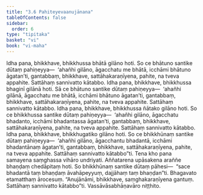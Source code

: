 ```yaml
---
title: "3.6 Pahiteyevaanujānana"
tableOfContents: false
sidebar:
  order: 6
type: "tipitaka"
basket: "vi"
book: "vi-maha"
---
```



<DynamicBreadcrumb />

<Division number="199" book="vi-maha" e="ch" v="3" p="206">

<Paragraph number="870" book="vi-maha">
Idha pana, bhikkhave, bhikkhussa bhātā gilāno hoti. So ce bhātuno santike dūtaṃ pahiṇeyya—  ‘ahañhi gilāno, āgacchatu me bhātā, icchāmi bhātuno āgatan’ti, gantabbaṃ, bhikkhave, sattāhakaraṇīyena, pahite, na tveva appahite. Sattāhaṃ sannivatto kātabbo.
</Paragraph>

<Paragraph number="871" book="vi-maha">
Idha pana, bhikkhave, bhikkhussa bhaginī gilānā hoti. Sā ce bhātuno santike dūtaṃ pahiṇeyya—  ‘ahañhi gilānā, āgacchatu me bhātā, icchāmi bhātuno āgatan’ti, gantabbaṃ, bhikkhave, sattāhakaraṇīyena, pahite, na tveva appahite. Sattāhaṃ sannivatto kātabbo.
</Paragraph>

<Paragraph number="872" book="vi-maha">
Idha pana, bhikkhave, bhikkhussa ñātako gilāno hoti. So ce bhikkhussa santike dūtaṃ pahiṇeyya—  ‘ahañhi gilāno, āgacchatu bhadanto, icchāmi bhadantassa āgatan’ti, gantabbaṃ, bhikkhave, sattāhakaraṇīyena, pahite, na tveva appahite. Sattāhaṃ sannivatto kātabbo.
</Paragraph>

<Paragraph number="873" book="vi-maha">
Idha pana, bhikkhave, bhikkhugatiko gilāno hoti. So ce bhikkhūnaṃ santike dūtaṃ pahiṇeyya—  ‘ahañhi gilāno, āgacchantu bhadantā, icchāmi bhadantānaṃ āgatan’ti, gantabbaṃ, bhikkhave, sattāhakaraṇīyena, pahite, na tveva appahite. Sattāhaṃ sannivatto kātabbo”ti.
</Paragraph>

<Paragraph number="874" book="vi-maha">
Tena kho pana samayena saṃghassa vihāro undriyati. Aññatarena upāsakena araññe bhaṇḍaṃ chedāpitaṃ hoti. So bhikkhūnaṃ santike dūtaṃ pāhesi—  “sace bhadantā taṃ bhaṇḍaṃ āvahāpeyyuṃ, dajjāhaṃ taṃ bhaṇḍan”ti. Bhagavato etamatthaṃ ārocesuṃ. “Anujānāmi, bhikkhave, saṃghakaraṇīyena gantuṃ. Sattāhaṃ sannivatto kātabbo”ti.

</Paragraph>
</Division>

<Paragraph number="875" type="center" book="vi-maha">
Vassāvāsabhāṇavāro niṭṭhito.
</Paragraph>